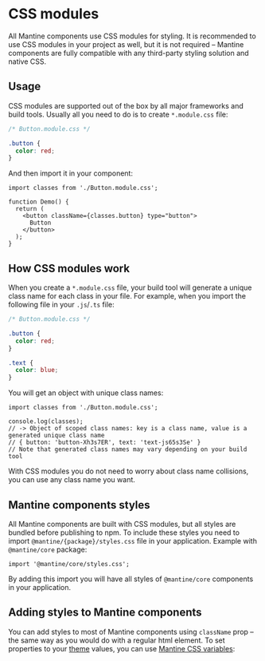 

# CSS modules

All Mantine components use CSS modules for styling.
It is recommended to use CSS modules in your project as well, but it is not required –
Mantine components are fully compatible with any third-party styling solution and native CSS.

## Usage

CSS modules are supported out of the box by all major frameworks and build tools. Usually all you need
to do is to create `*.module.css` file:

```css
/* Button.module.css */

.button {
  color: red;
}
```

And then import it in your component:

```tsx
import classes from './Button.module.css';

function Demo() {
  return (
    <button className={classes.button} type="button">
      Button
    </button>
  );
}
```

## How CSS modules work

When you create a `*.module.css` file, your build tool will generate a unique class name for each class in your file.
For example, when you import the following file in your `.js`/`.ts` file:

```css
/* Button.module.css */

.button {
  color: red;
}

.text {
  color: blue;
}
```

You will get an object with unique class names:

```tsx
import classes from './Button.module.css';

console.log(classes);
// -> Object of scoped class names: key is a class name, value is a generated unique class name
// { button: 'button-Xh3s7ER', text: 'text-js65s3Se' }
// Note that generated class names may vary depending on your build tool
```

With CSS modules you do not need to worry about class name collisions, you can use any class name you want.

## Mantine components styles

All Mantine components are built with CSS modules, but all styles are bundled before publishing to npm.
To include these styles you need to import `@mantine/{package}/styles.css` file in your application.
Example with `@mantine/core` package:

```tsx
import '@mantine/core/styles.css';
```

By adding this import you will have all styles of `@mantine/core` components in your application.

## Adding styles to Mantine components

You can add styles to most of Mantine components using `className` prop
– the same way as you would do with a regular html element.
To set properties to your [theme](/theming/theme-object) values, you can use [Mantine CSS variables](/theming/css-variables):

<Demo data={StylesDemos.className} />
